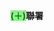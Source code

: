 <span style="font-weight:bold; background:lightgreen;color:green;">'''(＋)'''</span>'''聯署'''<noinclude>
{{Documentation}}
</noinclude>